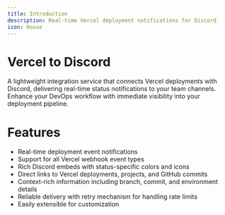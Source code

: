 ```yaml
---
title: Introduction
description: Real-time Vercel deployment notifications for Discord
icon: House
---
```


# Vercel to Discord

A lightweight integration service that connects Vercel deployments with Discord,
delivering real-time status notifications to your team channels. Enhance your
DevOps workflow with immediate visibility into your deployment pipeline.

# Features

- Real-time deployment event notifications
- Support for all Vercel webhook event types
- Rich Discord embeds with status-specific colors and icons
- Direct links to Vercel deployments, projects, and GitHub commits
- Context-rich information including branch, commit, and environment details
- Reliable delivery with retry mechanism for handling rate limits
- Easily extensible for customization
